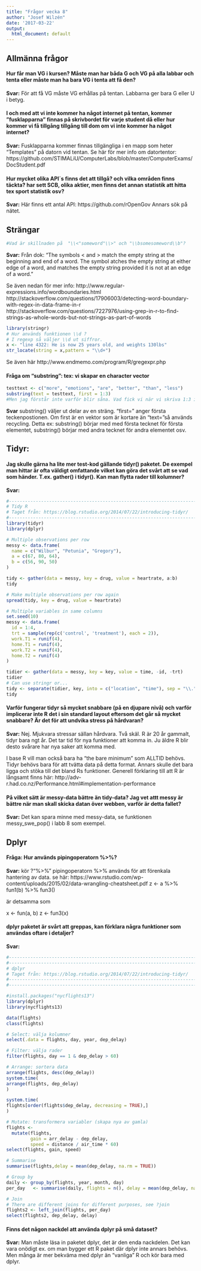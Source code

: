 ```yaml
---
title: "Frågor vecka 8"
author: "Josef Wilzén"
date: '2017-03-22'
output:
  html_document: default
---
```


## Allmänna frågor

#### Hur får man VG i kursen? Måste man har båda G och VG på alla labbar och tenta eller måste man ha bara VG i tenta att få den?

**Svar:** För att få VG måste VG erhållas på tentan. Labbarna ger bara G eller U i betyg.


#### I och med att vi inte kommer ha något internet på tentan, kommer ”fusklapparna” finnas på skrivbordet för varje student då eller hur kommer vi få tillgång tillgång till dom om vi inte kommer ha något internet?

**Svar:** Fusklapparna kommer finnas tillgängliga i en mapp som heter "Templates" på datorn vid tentan. Se här för mer info om datortentor: https://github.com/STIMALiU/ComputerLabs/blob/master/ComputerExams/DocStudent.pdf


#### Hur mycket olika API´s finns det att tillgå? och vilka områden finns täckta? har sett SCB, olika aktier, men finns det annan statistik att hitta tex sport statistik osv?

**Svar:** Här finns ett antal API: https://github.com/rOpenGov Annars sök på nätet.



## Strängar

```r
#Vad är skillnaden på  "\\<"someword"\\>" och "\\bsomesomeword\\b"?
```

**Svar:** Från dok: "The symbols \< and \> match the empty string at the beginning and end of a word. The symbol \b matches the empty string at either edge of a word, and \B matches the empty string provided it is not at an edge of a word. "

Se även nedan för mer info:
http://www.regular-expressions.info/wordboundaries.html
http://stackoverflow.com/questions/17906003/detecting-word-boundary-with-regex-in-data-frame-in-r
http://stackoverflow.com/questions/7227976/using-grep-in-r-to-find-strings-as-whole-words-but-not-strings-as-part-of-words 



```r
library(stringr)
# Hur används funktionen \\d ?
# I regexp så väljer \\d ut siffror.
x <- "line 4322: He is now 25 years old, and weights 130lbs"
str_locate(string = x,pattern = "\\d+")
```
Se även här http://www.endmemo.com/program/R/gregexpr.php



#### Fråga om "substring": tex: vi skapar en character vector
```r

testtext <- c("more", "emotions", "are", "better", "than", "less")
substring(text = testtext, first = 1:3)
#Men jag förstår inte varför blir såna. Vad fick vi när vi skriva 1:3 i substring?


```

**Svar** substring() väljer ut delar av en sträng. "first=" anger första teckenpostionen. Om first är en vektor som är kortare än "text="så används recycling. Detta ex: substring() börjar med med första tecknet för första elementet, substring() börjar med andra tecknet för andra elementet osv.



## Tidyr:

#### Jag skulle gärna ha lite mer test-kod gällande tidyr()  paketet. De exempel man hittar är ofta väldigt omfattande vilket kan göra det svårt att se vad som händer. T.ex. gather() i tidyr(). Kan man flytta rader till kolumner?

**Svar:** 
```r
#----------------------------------------------------------------------------
# Tidy R
# Taget från: https://blog.rstudio.org/2014/07/22/introducing-tidyr/
#----------------------------------------------------------------------------
library(tidyr)
library(dplyr)

# Multiple observations per row
messy <- data.frame(
  name = c("Wilbur", "Petunia", "Gregory"),
  a = c(67, 80, 64),
  b = c(56, 90, 50)
)

tidy <- gather(data = messy, key = drug, value = heartrate, a:b)
tidy

# Make multiple observations per row again
spread(tidy, key = drug, value = heartrate)

# Multiple variables in same columns
set.seed(10)
messy <- data.frame(
  id = 1:4,
  trt = sample(rep(c('control', 'treatment'), each = 2)),
  work.T1 = runif(4),
  home.T1 = runif(4),
  work.T2 = runif(4),
  home.T2 = runif(4)
)

tidier <- gather(data = messy, key = key, value = time, -id, -trt)
tidier
# Can use stringr or...
tidy <- separate(tidier, key, into = c("location", "time"), sep = "\\.") 
tidy
```


 
#### Varför fungerar tidyr så mycket snabbare (på en djupare nivå) och varför implicerar inte R det i sin standard layout eftersom det går så mycket snabbare? Är det för att undvika stress på hårdvaran?

**Svar:** Nej. Mjukvara stressar sällan hårdvara. Två skäl. R är 20 år gammalt, tidyr bara ngt år. Det tar tid för nya funktioner att komma in. Ju äldre R blir desto svårare har nya saker att komma med.

I base R vill man också bara ha "the bare minimum" som ALLTID behövs. Tidyr behövs bara för att tvätta data på detta format. Annars skulle det bara ligga och stöka till det bland Rs funktioner.
Generell förklaring till att R är långsamt finns här: http://adv-r.had.co.nz/Performance.html#implementation-performance


#### På vilket sätt är messy-data bättre än tidy-data? Jag vet attt messy är bättre när man skall skicka datan över webben, varför är detta fallet?

**Svar:** Det kan spara minne med messy-data, se funktionen messy_swe_pop() i labb 8 som exempel.
 
 
## Dplyr

#### Fråga: Hur används pipingoperatorn %>%?

**Svar:** kör ?"%>%" 
pipingoperatorn %>% används för att förenkala hantering av data.
se här: https://www.rstudio.com/wp-content/uploads/2015/02/data-wrangling-cheatsheet.pdf
z <- a %>% 
  fun1(b) %>% 
  fun3()

är detsamma som

x <- fun(a, b) 
z <- fun3(x)


#### dplyr paketet är svårt att greppas, kan förklara några funktioner som användas oftare i detaljer?

**Svar:**
```r


#----------------------------------------------------------------------------
#----------------------------------------------------------------------------
# dplyr
# Taget från: https://blog.rstudio.org/2014/07/22/introducing-tidyr/
#----------------------------------------------------------------------------
#----------------------------------------------------------------------------

#install.packages("nycflights13")
library(dplyr)
library(nycflights13)

data(flights)
class(flights)

# Select: välja kolumner
select(.data = flights, day, year, dep_delay)

# Filter: välja rader
filter(flights, day == 1 & dep_delay > 60)

# Arrange: sortera data
arrange(flights, desc(dep_delay))
system.time(
arrange(flights, dep_delay)
)

system.time(
flights[order(flights$dep_delay, decreasing = TRUE),]
)

# Mutate: transformera variabler (skapa nya av gamla)
flights <- 
  mutate(flights,
         gain = arr_delay - dep_delay,
         speed = distance / air_time * 60)
select(flights, gain, speed)

# Summarise
summarise(flights,delay = mean(dep_delay, na.rm = TRUE))

# Group by
daily <- group_by(flights, year, month, day)
per_day   <- summarise(daily, flights = n(), delay = mean(dep_delay, na.rm = TRUE))

# Join
# There are different joins for different purposes, see ?join
flights2 <- left_join(flights, per_day)
select(flights2, dep_delay, delay)


```
#### Finns det någon nackdel att använda dplyr på små dataset?

**Svar:** Man måste läsa in paketet dplyr, det är den enda nackdelen. Det kan vara onödigt ex. om man bygger ett R paket där dplyr inte annars behövs. Men många är mer bekväma med dplyr än "vanliga" R och kör bara med dplyr.